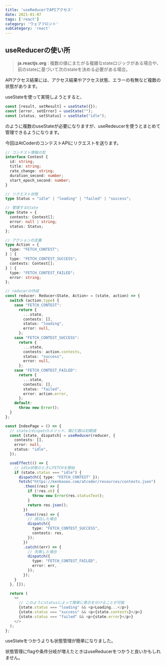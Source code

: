 ```yaml
---
title: 'useReducerでAPIアクセス'
date: 2021-01-07
tags: ['react']
category: 'ウェブフロント'
subCategory: 'react'
---
```


## useReducerの使い所

> **ja.reactjs.org** :
> 複数の値にまたがる複雑なstateロジックがある場合や、前のstateに基づいて次のstateを決める必要がある場合。

APIアクセス結果には、アクセス結果やアクセス状態、エラーの有無など複数の状態があります。

useStateを使って実現しようとすると、

```js
const [result, setResult] = useState({});
const [error, setError] = useState("");
const [status, setStatus] = useState("idle");
```

のように複数のuseStateが必要になりますが、useRedeucerを使うとまとめて管理できるようになります。

今回はAtCoderのコンテストAPIにリクエストを送ります。

```typescript
// コンテスト情報の型
interface Contest {
  id: string;
  title: string;
  rate_change: string;
  duration_second: number;
  start_epoch_second: number;
}

// リクエスト状態
type Status = "idle" | "loading" | "failed" | "success";

// 管理するState
type State = {
  contests: Contest[];
  error: null | string;
  status: Status;
};

// アクションの定義
type Action = {
  type: "FETCH_CONTEST";
} | {
  type: "FETCH_CONTEST_SUCCESS";
  contests: Contest[];
} | {
  type: "FETCH_CONTEST_FAILED";
  error: string;
};

// reducerの作成
const reducer: Reducer<State, Action> = (state, action) => {
  switch (action.type) {
    case "FETCH_CONTEST":
      return {
        ...state,
        contests: [],
        status: "loading",
        error: null,
      };
    case "FETCH_CONTEST_SUCCESS":
      return {
        ...state,
        contests: action.contests,
        status: "success",
        error: null,
      };
    case "FETCH_CONTEST_FAILED":
      return {
        ...state,
        contests: [],
        status: "failed",
        error: action.error,
      };
    default:
      throw new Error();
  }
};

const IndexPage = () => {
  // stateとdispatchメソッド、第2引数は初期値
  const [state, dispatch] = useReducer(reducer, {
    contests: [],
    error: null,
    status: "idle",
  });

  useEffect(() => {
    // idle状態のときにFETCHを開始
    if (state.status === "idle") {
      dispatch({ type: "FETCH_CONTEST" });
      fetch("https://kenkoooo.com/atcoder/resources/contests.json")
        .then((res) => {
          if (!res.ok) {
            throw new Error(res.statusText);
          }
          return res.json();
        })
        .then((res) => {
          // 成功した場合
          dispatch({
            type: "FETCH_CONTEST_SUCCESS",
            contests: res,
          });
        })
        .catch((err) => {
          // 失敗した場合
          dispatch({
            type: "FETCH_CONTEST_FAILED",
            error: err,
          });
        });
    }
  }, []);

  return (
    <>
      // このようにstatusによって簡単に表示を分けることが可能
      {state.status === "loading" && <p>Loading...</p>}
      {state.status === "success" && <p>{state.contests}</p>}
      {state.status === "failed" && <p>{state.error}</p>}
    </>
  );
};
```

useStateをつかうよりも状態管理が簡単になりました。

状態管理にflagや条件分岐が増えたときはuseReducerをつかうと良いかもしれません。
